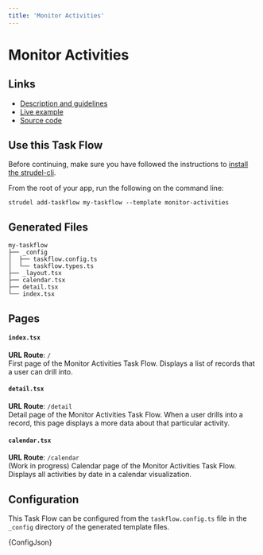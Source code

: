 ```yaml
---
title: 'Monitor Activities'
---
```



# Monitor Activities

## Links

- [Description and guidelines](https://strudel.science/design-system/task-flows/monitor-activities/)
- [Live example](https://strudel.science/strudel-kit/#/monitor-activities)
- [Source code](https://github.com/strudel-science/strudel-kit/tree/main/strudel-taskflows/src/pages/monitor-activities)

## Use this Task Flow

Before continuing, make sure you have followed the instructions to [install the strudel-cli](/strudel-kit/docs/getting-started/installation).

From the root of your app, run the following on the command line:

```
strudel add-taskflow my-taskflow --template monitor-activities
```

## Generated Files

```
my-taskflow
├── _config
│  ├── taskflow.config.ts
│  └── taskflow.types.ts
├── _layout.tsx
├── calendar.tsx
├── detail.tsx
└── index.tsx
```

## Pages

#### `index.tsx`

**URL Route**: `/`  
First page of the Monitor Activities Task Flow. Displays a list of records that a user can drill into.

#### `detail.tsx`

**URL Route**: `/detail`  
Detail page of the Monitor Activities Task Flow. When a user drills into a record, this page displays a more data about that particular activity.

#### `calendar.tsx`

**URL Route**: `/calendar`  
(Work in progress) Calendar page of the Monitor Activities Task Flow. Displays all activities by date in a calendar visualization.

## Configuration

This Task Flow can be configured from the `taskflow.config.ts` file in the `_config` directory of the generated template files.

<CodeBlock language="ts" title="taskflow.config.ts">{ConfigJson}</CodeBlock>